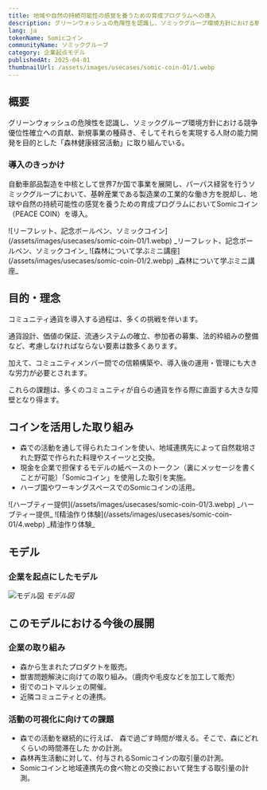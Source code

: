 ```yaml
---
title: 地域や自然の持続可能性の感覚を養うための育成プログラムへの導入
description: グリーンウォッシュの危険性を認識し、ソミックグループ環境方針における競争優位性確立への貢献、新規事の種蒔き、そしてそれらを実現する人財の能力開発を目的とした「森林健康経営活動」に取り組んでいる。
lang: ja
tokenName: Somicコイン
communityName: ソミックグループ
category: 企業起点モデル
publishedAt: 2025-04-01
thumbnailUrl: /assets/images/usecases/somic-coin-01/1.webp
---
```


## 概要

グリーンウォッシュの危険性を認識し、ソミックグループ環境方針における競争優位性確立への貢献、新規事業の種蒔き、そしてそれらを実現する人財の能力開発を目的とした「森林健康経営活動」に取り組んでいる。

### 導入のきっかけ

自動車部品製造を中核として世界7か国で事業を展開し、パーパス経営を行うソミックグループにおいて、基幹産業である製造業の工業的な働き方を脱却し、地球や自然の持続可能性の感覚を養うための育成プログラムにおいてSomicコイン（PEACE COIN）を導入。

<Col>
  <Flex>
    ![リーフレット、記念ボールペン、ソミックコイン](/assets/images/usecases/somic-coin-01/1.webp)
    _リーフレット、記念ボールペン、ソミックコイン_
  </Flex>
  <Flex>
    ![森林について学ぶミニ講座](/assets/images/usecases/somic-coin-01/2.webp)
    _森林について学ぶミニ講座_
  </Flex>
</Col>

## 目的・理念

コミュニティ通貨を導入する過程は、多くの挑戦を伴います。

通貨設計、価値の保証、流通システムの確立、参加者の募集、法的枠組みの整備など、考慮しなければならない要素は数多くあります。

加えて、コミュニティメンバー間での信頼構築や、導入後の運用・管理にも大きな労力が必要とされます。

これらの課題は、多くのコミュニティが自らの通貨を作る際に直面する大きな障壁となり得ます。

## コインを活用した取り組み

- 森での活動を通して得られたコインを使い、地域連携先によって自然栽培された野菜で作られた料理やスイーツと交換。
- 現金を企業で担保するモデルの紙ベースのトークン（裏にメッセージを書くことが可能）「Somicコイン」を使用した取引を実施。
- ハーブ園やワーキングスペースでのSomicコインの活用。

<Col>
  <Flex>
    ![ハーブティー提供](/assets/images/usecases/somic-coin-01/3.webp)
    _ハーブティー提供_
  </Flex>
  <Flex>
    ![精油作り体験](/assets/images/usecases/somic-coin-01/4.webp)
    _精油作り体験_
  </Flex>
</Col>

## モデル

### 企業を起点にしたモデル

![モデル図](/assets/images/usecases/somic-coin-01/5.webp)
_モデル図_

## このモデルにおける今後の展開

### 企業の取り組み

- 森から生まれたプロダクトを販売。
- 獣害問題解決に向けての取り組み。（鹿肉や毛皮などを加工して販売）
- 街でのコトマルシェの開催。
- 近隣コミュニティとの連携。

### 活動の可視化に向けての課題

- 森での活動を継続的に行えば、 森で過ごす時間が増える。そこで、森にどれくらいの時間滞在した かの計測。
- 森林再生活動に対して、付与されるSomicコインの取引量の計測。
- Somicコインと地域連携先の食べ物との交換において発生する取引量の計測。
